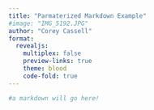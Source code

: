 ```yaml
---
title: "Parmaterized Markdown Example"
#image: "IMG_5192.JPG"
author: "Corey Cassell"
format: 
  revealjs: 
    multiplex: false
    preview-links: true
    theme: blood
    code-fold: true
---
```


```r
#a markdown will go here!
```


